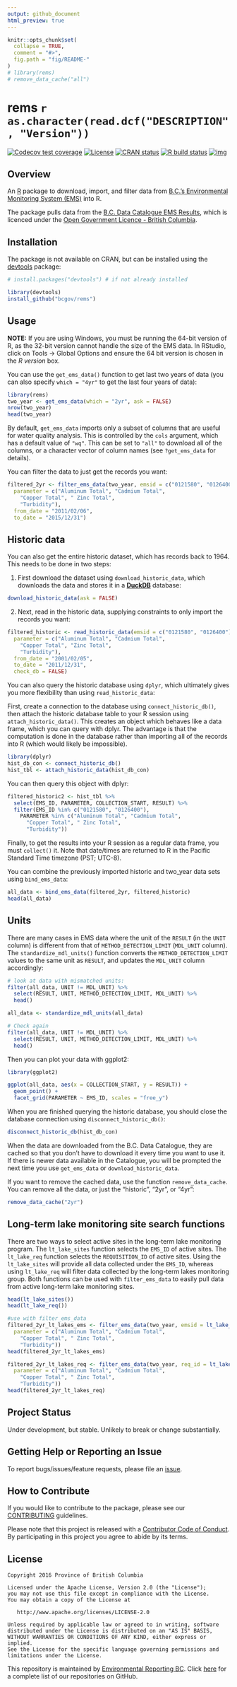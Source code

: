 ```yaml
---
output: github_document
html_preview: true
---
```


<!-- README.md is generated from README.Rmd. Please edit that file -->

```r
knitr::opts_chunk$set(
  collapse = TRUE,
  comment = "#>",
  fig.path = "fig/README-"
)
# library(rems)
# remove_data_cache("all")
```

# rems `r as.character(read.dcf("DESCRIPTION", "Version"))`

<!-- badges: start -->
[![Codecov test coverage](https://codecov.io/gh/bcgov/rems/branch/master/graph/badge.svg)](https://codecov.io/gh/bcgov/rems?branch=master)
[![License](https://img.shields.io/badge/License-Apache2.0-blue.svg)](https://opensource.org/licenses/Apache-2.0)
[![CRAN status](https://www.r-pkg.org/badges/version/rems)](https://cran.r-project.org/package=rems)
[![R build status](https://github.com/bcgov/rems/workflows/R-CMD-check/badge.svg)](https://github.com/bcgov/rems/actions)
[![img](https://img.shields.io/badge/Lifecycle-Maturing-007EC6)](https://github.com/bcgov/repomountie/blob/master/doc/lifecycle-badges.md)
<!-- badges: end -->

## Overview

An [R](https://www.r-project.org) package to download, import, and filter data from [B.C.'s Environmental Monitoring System (EMS)](http://www2.gov.bc.ca/gov/content?id=47D094EF8CF94B5A85F62F03D4956C0C) into R.

The package pulls data from the [B.C. Data Catalogue EMS Results](https://catalogue.data.gov.bc.ca/dataset/949f2233-9612-4b06-92a9-903e817da659), which is licenced under the [Open Government Licence - British Columbia](http://www2.gov.bc.ca/gov/content?id=A519A56BC2BF44E4A008B33FCF527F61).

## Installation

The package is not available on CRAN, but can be installed using
the [devtools](https://github.com/hadley/devtools) package:

```r
# install.packages("devtools") # if not already installed

library(devtools)
install_github("bcgov/rems")
```


## Usage

**NOTE:** If you are using Windows, you must be running the 64-bit version of R, as the 32-bit version cannot handle the size of the EMS data. In RStudio, click on Tools -> Global Options and ensure the 64 bit version is chosen in the *R version* box.

You can use the `get_ems_data()` function to get last two years of data (you can 
also specify `which = "4yr"` to get the last four years of data):

```r
library(rems)
two_year <- get_ems_data(which = "2yr", ask = FALSE)
nrow(two_year)
head(two_year)
```

By default, `get_ems_data` imports only a subset of columns that are useful for 
water quality analysis. This is controlled by the `cols` argument, which has a 
default value of `"wq"`. This can be set to `"all"` to download all of the columns, 
or a character vector of column names (see `?get_ems_data` for details).

You can filter the data to just get the records you want:

```r
filtered_2yr <- filter_ems_data(two_year, emsid = c("0121580", "0126400"),
  parameter = c("Aluminum Total", "Cadmium Total",
    "Copper Total", " Zinc Total",
    "Turbidity"),
  from_date = "2011/02/06",
  to_date = "2015/12/31")
```

## Historic data

You can also get the entire historic dataset, which has records back to 1964. This needs to be done in two steps: 

1. First download the dataset using `download_historic_data`, which downloads 
the data and stores it in a [**DuckDB**](https://duckdb.org/) database:

```r
download_historic_data(ask = FALSE)
```

2. Next, read in the historic data, supplying constraints to only import the records you want:

```r
filtered_historic <- read_historic_data(emsid = c("0121580", "0126400"),
  parameter = c("Aluminum Total", "Cadmium Total",
    "Copper Total", "Zinc Total",
    "Turbidity"),
  from_date = "2001/02/05",
  to_date = "2011/12/31",
  check_db = FALSE)
```

You can also query the historic database using `dplyr`, which ultimately gives you more flexibility than using `read_historic_data`:

First, create a connection to the database using `connect_historic_db()`, then attach the historic database table to your R session using `attach_historic_data()`. This creates an object which behaves like a data frame, which you can query with dplyr.  The advantage is that the computation is done in the database rather than importing all of the records into R (which would likely be impossible).

```r
library(dplyr)
hist_db_con <- connect_historic_db()
hist_tbl <- attach_historic_data(hist_db_con)
```

You can then query this object with dplyr:

```r
filtered_historic2 <- hist_tbl %>%
  select(EMS_ID, PARAMETER, COLLECTION_START, RESULT) %>%
  filter(EMS_ID %in% c("0121580", "0126400"),
    PARAMETER %in% c("Aluminum Total", "Cadmium Total",
      "Copper Total", " Zinc Total",
      "Turbidity"))
```


Finally, to get the results into your R session as a regular data frame, you must `collect()` it. 
Note that date/times are returned to R in the Pacific Standard Time timezone (PST; UTC-8).

You can combine the previously imported historic and two_year data sets using `bind_ems_data`:

```r
all_data <- bind_ems_data(filtered_2yr, filtered_historic)
head(all_data)
```

## Units

There are many cases in EMS data where the unit of the `RESULT` (in the `UNIT` column) is different from that of `METHOD_DETECTION_LIMIT` (`MDL_UNIT` column). The `standardize_mdl_units()` function converts the `METHOD_DETECTION_LIMIT` values to the same unit as `RESULT`, and updates the `MDL_UNIT` column accordingly:

```r
# look at data with mismatched units:
filter(all_data, UNIT != MDL_UNIT) %>% 
  select(RESULT, UNIT, METHOD_DETECTION_LIMIT, MDL_UNIT) %>% 
  head()

all_data <- standardize_mdl_units(all_data)

# Check again
filter(all_data, UNIT != MDL_UNIT) %>% 
  select(RESULT, UNIT, METHOD_DETECTION_LIMIT, MDL_UNIT) %>% 
  head()
```

Then you can plot your data with ggplot2:

```r
library(ggplot2)

ggplot(all_data, aes(x = COLLECTION_START, y = RESULT)) +
  geom_point() +
  facet_grid(PARAMETER ~ EMS_ID, scales = "free_y")
```

When you are finished querying the historic database, you should close the 
database connection using `disconnect_historic_db()`:

```r
disconnect_historic_db(hist_db_con)
```

When the data are downloaded from the B.C. Data Catalogue, they are cached so that 
you don't have to download it every time you want to use it. If there is newer 
data available in the Catalogue, you will be prompted the next time you use 
`get_ems_data` or `download_historic_data`.

If you want to remove the cached data, use the function `remove_data_cache`. You 
can remove all the data, or just the "historic", "2yr", or "4yr":

```r
remove_data_cache("2yr")
```

## Long-term lake monitoring site search functions

There are two ways to select active sites in the long-term lake monitoring program. The `lt_lake_sites` function selects the `EMS_ID` of active sites. The `lt_lake_req` function selects the `REQUISITION_ID` of active sites. Using the `lt_lake_sites` will provide all data collected under the `EMS_ID`, whereas using `lt_lake_req` will filter data collected by the long-term lakes monitoring group. Both functions can be used with `filter_ems_data` to easily pull data from active long-term lake monitoring sites. 

```r
head(lt_lake_sites())
head(lt_lake_req())

#use with filter_ems_data
filtered_2yr_lt_lakes_ems <- filter_ems_data(two_year, emsid = lt_lake_sites(),
  parameter = c("Aluminum Total", "Cadmium Total",
    "Copper Total", " Zinc Total",
    "Turbidity"))
head(filtered_2yr_lt_lakes_ems)

filtered_2yr_lt_lakes_req <- filter_ems_data(two_year, req_id = lt_lake_req(),
  parameter = c("Aluminum Total", "Cadmium Total",
    "Copper Total", " Zinc Total",
    "Turbidity"))
head(filtered_2yr_lt_lakes_req)

```



## Project Status

Under development, but stable. Unlikely to break or change substantially.

## Getting Help or Reporting an Issue

To report bugs/issues/feature requests, please file an 
[issue](https://github.com/bcgov/rems/issues).

## How to Contribute

If you would like to contribute to the package, please see our 
[CONTRIBUTING](CONTRIBUTING.md) guidelines.

Please note that this project is released with a [Contributor Code of Conduct](CODE_OF_CONDUCT.md). By participating in this project you agree to abide by its terms.

## License

    Copyright 2016 Province of British Columbia

    Licensed under the Apache License, Version 2.0 (the "License");
    you may not use this file except in compliance with the License.
    You may obtain a copy of the License at 

       http://www.apache.org/licenses/LICENSE-2.0

    Unless required by applicable law or agreed to in writing, software
    distributed under the License is distributed on an "AS IS" BASIS,
    WITHOUT WARRANTIES OR CONDITIONS OF ANY KIND, either express or implied.
    See the License for the specific language governing permissions and
    limitations under the License.
    
This repository is maintained by [Environmental Reporting BC](http://www2.gov.bc.ca/gov/content?id=FF80E0B985F245CEA62808414D78C41B). Click [here](https://github.com/bcgov/EnvReportBC-RepoList) for a complete list of our repositories on GitHub.
